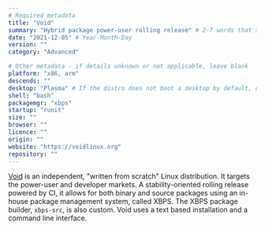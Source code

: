 ```yaml
---
# Required metadata
title: "Void"
summary: "Hybrid package power-user rolling release" # 2-7 words that sum up the distribution
date: "2021-12-05" # Year-Month-Day
version: ""
category: "Advanced"

# Other metadata - if details unknown or not applicable, leave blank
platform: "x86, arm"
descends: ""
desktop: "Plasma" # If the distro does not boot a desktop by default, or doesn't ship one, leave 'desktop' blank
shell: "bash"
packagemgr: "xbps"
startup: "runit"
size: ""
browser: ""
licence: ""
origin: ""
website: "https://voidlinux.org"
repository: ""
---
```


[Void](https://voidlinux.org) is an independent, "written from scratch" Linux distribution. It targets the power-user and developer markets. A stability-oriented rolling release powered by CI, it allows for both binary and source packages using an in-house package management system, called XBPS. The XBPS package builder, `xbps-src`, is also custom. Void uses a text based installation and a command line interface.
